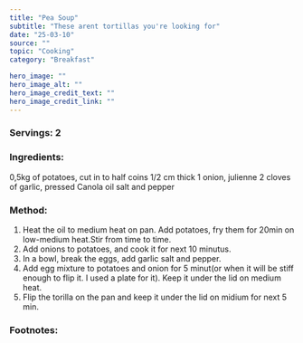 ---
title: "Pea Soup"
subtitle: "These arent tortillas you're looking for" 
date: "25-03-10"
source: ""
topic: "Cooking"
category: "Breakfast"

hero_image: ""
hero_image_alt: ""
hero_image_credit_text: ""
hero_image_credit_link: ""
---
### Servings: 2




### Ingredients:

0,5kg of potatoes, cut in to half coins 1/2 cm thick
1 onion, julienne
2 cloves of garlic, pressed
Canola oil
salt and pepper


### Method:

1. Heat the oil to medium heat on pan. Add potatoes, fry them for 20min on low-medium heat.Stir from time to time.
2. Add onions to potatoes, and cook it for next 10 minutus.
3. In a bowl, break the eggs, add garlic salt and pepper. 
4. Add egg mixture to potatoes and onion for 5 minut(or when it will be stiff enough to flip it. I used a plate for it). Keep it under the lid on medium heat. 
5. Flip the torilla on the pan and keep it under the lid on midium for next 5 min. 
### Footnotes:


